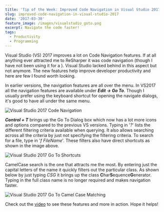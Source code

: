 ```yaml
---
title: 'Tip of the Week: Improved Code Navigation in Visual Studio 2017'
slug: improved-code-navigation-in-visual-studio-2017
date: '2017-03-30'
feature_image: /images/visualstudio_goto.png
excerpt: Navigate the code faster!
tags:
  - Productivity
  - Programming
---
```

Visual Studio (VS) 2017 improves a lot on Code Navigation features. If at all anything ever attracted me to ReSharper it was code navigation (though I have not been using it for a <BlogLink
  href="/blog/tools-that-I-use"
  title="Tools that I use"
  description="A list of tools that help me with the day to day life/work."
  authorImage="/images/logo-512x512-24.png"
  authorName="Rahul Nath"
  authorTitle="Rahul Pulikkot Nath"
  featureImage="/images/default-feature.jpg"
/>). Visual Studio lacked behind in this aspect but not anymore. The new features help improve developer productivity and here are few I found worth looking.

In earlier versions, the navigation features are all over the menu. In VS2017 all the navigation features are available under **_Edit -> Go To_**. Though I usually prefer using the keyboard shortcut for opening the navigate dialogs, it's good to have all under the same menu.

![Visual Studio 2017 Code Navigation](/images/visualstudio_code_navigation.png)

**_Control + T_** brings up the Go To Dialog box which now has a lot more icons and options compared to the previous VS versions. Typing in '_?_' lists the different filtering criteria available when querying. It also allows searching across all the criteria by just not specifying the filtering criteria. To search for a file, type in '_f FileName_'. These filters also have direct shortcuts as shown in the image above.

![Visual Studio 2017 Go To Shortcuts](/images/visualstudio_goto.png)

CamelCase search is the one that attracts me the most. By entering just the capital letters of the name it quickly filters out the particular class. As shown below by just typing _CSG_ it brings up the class **C**har**S**equence**G**enerator. Typing in the full class name is no longer required and makes navigation faster.

![Visual Studio 2017 Go To Camel Case Matching](/images/visualstudio_camelcasematching.png)

Check out the [video](https://www.youtube.com/watch?v=p6NVTASKa1A) to see these features and more in action. Hope it helps!
